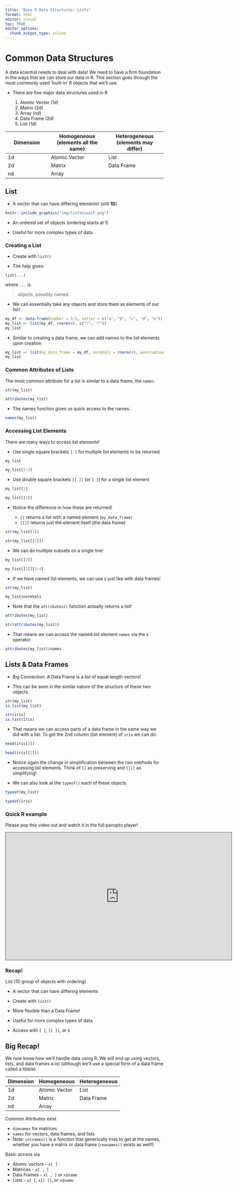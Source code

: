 ```yaml
---
title: "Base R Data Structures: Lists"
format: html
editor: visual
toc: TRUE
editor_options: 
  chunk_output_type: inline
---
```


# Common Data Structures

A data scientist needs to deal with data! We need to have a firm foundation in the ways that we can store our data in R. This section goes through the most commonly used 'built-in' R objects that we'll use.

-   There are five major data structures used in R

    1.  Atomic Vector (1d)
    2.  Matrix (2d)
    3.  Array (nd)
    4.  Data Frame (2d)
    5.  List (1d)

| Dimension | Homogeneous (elements all the same) | Heterogeneous (elements may differ) |
|--------------------|--------------------------|--------------------------|
| 1d        | Atomic Vector                       | List                                |
| 2d        | Matrix                              | Data Frame                          |
| nd        | Array                               |                                     |

## List

-   A vector that can have differing elements! (still **1D**)

```r
knitr::include_graphics("img/listVisualF.png")
```

-   An ordered set of objects (ordering starts at 1)

-   Useful for more complex types of data

### Creating a List

-   Create with `list()`

-   The help gives:

`list(...)`

where `...` is

> objects, possibly named.

-   We can essentially take any objects and store them as elements of our list!

```r
my_df <- data.frame(number = 1:5, letter = c("a", "b", "c", "d", "e"))
my_list <- list(my_df, rnorm(4), c("!", "?"))
my_list
```

-   Similar to creating a data frame, we can add names to the list elements upon creation

```r
my_list <- list(my_data_frame = my_df, normVals = rnorm(4), punctuation = c("!", "?"))
my_list
```

### Common Attributes of Lists

The most common attribute for a list is similar to a data frame, the `names`.

```r
str(my_list)
```

```r
attributes(my_list)
```

-   The names function gives us quick access to the names.

```r
names(my_list)
```

### Accessing List Elements

There are many ways to access list elements!

-   Use single square brackets `[ ]` for multiple list elements to be returned

```r
my_list
```

```r
my_list[2:3]
```

-   Use double square brackets `[[ ]]` (or `[ ]`) for a single list element

```r
my_list[1]
```

```r
my_list[[1]]
```

-   Notice the difference in how these are returned!

    -   `[]` returns a list with a named element (`my_data_frame)`
    -   `[[]]` returns just the element itself (the data frame)

```r
str(my_list[1])
```

```r
str(my_list[[1]])
```

-   We can do multiple subsets on a single line!

```r
my_list[[2]]
```

```r
my_list[[2]][3:4]
```

-   If we have named list elements, we can use `$` just like with data frames!

```r
str(my_list)
```

```r
my_list$normVals
```

-   Note that the `attributes()` function actually returns a list!

```r
attributes(my_list)
```

```r
str(attributes(my_list))
```

- That means we can access the named list element `names` via the `$` operator.

```r
attributes(my_list)$names
```

## Lists & Data Frames

-   Big Connection: A Data Frame is a *list* of equal length vectors!

-   This can be seen in the similar nature of the structure of these two objects.

```r
str(my_list)
is.list(my_list)
```

```r
str(iris)
is.list(iris)
```

-   That means we can access parts of a data frame in the same way we did with a list. To get the 2nd column (list element) of `iris` we can do:

```r
head(iris[2])
```

```r
head(iris[[2]])
```

-   Notice again the change in simplification between the two methods for accessing list elements. Think of `[]` as preserving and `[[]]` as simplifying!

-   We can also look at the `typeof()` each of these objects

```r
typeof(my_list)
```

```r
typeof(iris)
```

### Quick R example

Please pop this video out and watch it in the full panopto player!

```{=html}
<iframe src="https://ncsu.hosted.panopto.com/Panopto/Pages/Embed.aspx?id=d86020f1-baf0-4773-ad53-b1710150852d&autoplay=false&offerviewer=true&showtitle=true&showbrand=true&captions=false&interactivity=all" height="405" width="720" style="border: 1px solid #464646;" allowfullscreen allow="autoplay" aria-label="Panopto Embedded Video Player" aria-description="10 - Lists" ></iframe>
```
### Recap!

List (1D group of objects with ordering)

-   A vector that can have differing elements

-   Create with `list()`

-   More flexible than a Data Frame!

-   Useful for more complex types of data

-   Access with `[ ]`, `[[ ]]`, or `$`

## Big Recap!

We now know how we'll handle data using R. We will end up using vectors, lists, and data frames a lot (although we'll use a special form of a data frame called a tibble).

| Dimension | Homogeneous   | Heterogeneous |
|-----------|---------------|---------------|
| 1d        | Atomic Vector | List          |
| 2d        | Matrix        | Data Frame    |
| nd        | Array         |               |

Common Attributes exist

-   `dimnames` for matrices
-   `names` for vectors, data frames, and lists
-   Note: `colnames()` is a function that generically tries to get at the names, whether you have a matrix or data frame (`rownames()` exists as well!)

Basic access via

-   Atomic vectors - `x[ ]`
-   Matrices - `x[ , ]`
-   Data Frames - `x[ , ]` or `x$name`
-   Lists - `x[ ]`, `x[[ ]]`, or `x$name`
